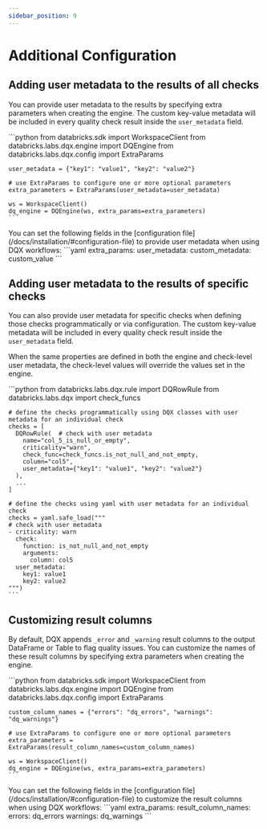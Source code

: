 ```yaml
---
sidebar_position: 9
---
```




# Additional Configuration

## Adding user metadata to the results of all checks

You can provide user metadata to the results by specifying extra parameters when creating the engine.
The custom key-value metadata will be included in every quality check result inside the `user_metadata` field.

<Tabs>
  <TabItem value="Python" label="Python" default>
    ```python
    from databricks.sdk import WorkspaceClient
    from databricks.labs.dqx.engine import DQEngine
    from databricks.labs.dqx.config import ExtraParams

    user_metadata = {"key1": "value1", "key2": "value2"}

    # use ExtraParams to configure one or more optional parameters
    extra_parameters = ExtraParams(user_metadata=user_metadata)

    ws = WorkspaceClient()
    dq_engine = DQEngine(ws, extra_params=extra_parameters)
    ```
  </TabItem>
  <TabItem value="Tool" label="Tool">
    You can set the following fields in the [configuration file](/docs/installation/#configuration-file) to provide user metadata when using DQX workflows:
    ```yaml
    extra_params:
        user_metadata:
            custom_metadata: custom_value
    ```
  </TabItem>
</Tabs>

## Adding user metadata to the results of specific checks

You can also provide user metadata for specific checks when defining those checks programmatically or via configuration.
The custom key-value metadata will be included in every quality check result inside the `user_metadata` field.

When the same properties are defined in both the engine and check-level user metadata, the check-level values will 
override the values set in the engine.

<Tabs>
  <TabItem value="Python" label="Python" default>
    ```python
    from databricks.labs.dqx.rule import DQRowRule
    from databricks.labs.dqx import check_funcs


    # define the checks programmatically using DQX classes with user metadata for an individual check
    checks = [
      DQRowRule(  # check with user metadata
        name="col_5_is_null_or_empty",
        criticality="warn",
        check_func=check_funcs.is_not_null_and_not_empty,
        column="col5",
        user_metadata={"key1": "value1", "key2": "value2"}
      ),
      ...
    ]

    # define the checks using yaml with user metadata for an individual check
    checks = yaml.safe_load("""
    # check with user metadata
    - criticality: warn
      check:
        function: is_not_null_and_not_empty
        arguments:
          column: col5
      user_metadata:
        key1: value1
        key2: value2
    """)
    ```
  </TabItem>
</Tabs>

## Customizing result columns

By default, DQX appends `_error` and `_warning` result columns to the output DataFrame or Table to flag quality issues.
You can customize the names of these result columns by specifying extra parameters when creating the engine.

<Tabs>
  <TabItem value="Python" label="Python" default>
    ```python
    from databricks.sdk import WorkspaceClient
    from databricks.labs.dqx.engine import DQEngine
    from databricks.labs.dqx.config import ExtraParams

    custom_column_names = {"errors": "dq_errors", "warnings": "dq_warnings"}

    # use ExtraParams to configure one or more optional parameters
    extra_parameters = ExtraParams(result_column_names=custom_column_names)

    ws = WorkspaceClient()
    dq_engine = DQEngine(ws, extra_params=extra_parameters)
    ```
  </TabItem>
  <TabItem value="Tool" label="Tool">
    You can set the following fields in the [configuration file](/docs/installation/#configuration-file) to customize the result columns when using DQX workflows:
    ```yaml
    extra_params:
        result_column_names:
            errors: dq_errors
            warnings: dq_warnings
    ```
  </TabItem>
</Tabs>
